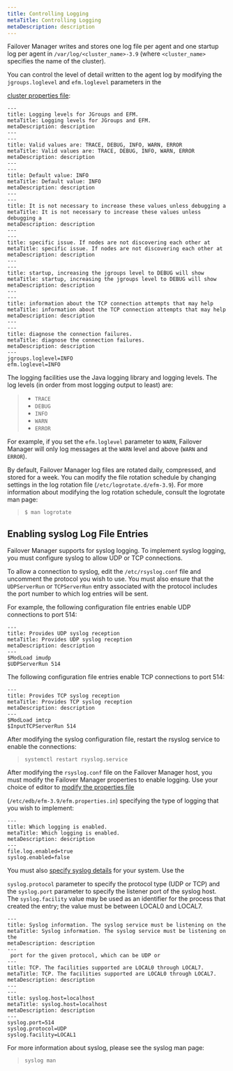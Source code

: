 ```yaml
---
title: Controlling Logging
metaTitle: Controlling Logging
metaDescription: description
---
```


Failover Manager writes and stores one log file per agent and one
startup log per agent in `/var/log/<cluster_name>-3.9` (where
`<cluster_name>` specifies the name of the cluster).

You can control the level of detail written to the agent log by
modifying the `jgroups.loglevel` and `efm.loglevel` parameters in the

[cluster properties file](loglevel):

``` text
---
title: Logging levels for JGroups and EFM.
metaTitle: Logging levels for JGroups and EFM.
metaDescription: description
---
---
title: Valid values are: TRACE, DEBUG, INFO, WARN, ERROR
metaTitle: Valid values are: TRACE, DEBUG, INFO, WARN, ERROR
metaDescription: description
---
---
title: Default value: INFO
metaTitle: Default value: INFO
metaDescription: description
---
---
title: It is not necessary to increase these values unless debugging a
metaTitle: It is not necessary to increase these values unless debugging a
metaDescription: description
---
---
title: specific issue. If nodes are not discovering each other at
metaTitle: specific issue. If nodes are not discovering each other at
metaDescription: description
---
---
title: startup, increasing the jgroups level to DEBUG will show
metaTitle: startup, increasing the jgroups level to DEBUG will show
metaDescription: description
---
---
title: information about the TCP connection attempts that may help
metaTitle: information about the TCP connection attempts that may help
metaDescription: description
---
---
title: diagnose the connection failures.
metaTitle: diagnose the connection failures.
metaDescription: description
---
jgroups.loglevel=INFO
efm.loglevel=INFO
```

The logging facilities use the Java logging library and logging levels.
The log levels (in order from most logging output to least) are:

>   - `TRACE`
>   - `DEBUG`
>   - `INFO`
>   - `WARN`
>   - `ERROR`

For example, if you set the `efm.loglevel` parameter to `WARN`, Failover
Manager will only log messages at the `WARN` level and above (`WARN` and
`ERROR`).

By default, Failover Manager log files are rotated daily, compressed,
and stored for a week. You can modify the file rotation schedule by
changing settings in the log rotation file (`/etc/logrotate.d/efm-3.9`).
For more information about modifying the log rotation schedule, consult
the logrotate man page:

> `$ man logrotate`

## Enabling syslog Log File Entries

Failover Manager supports for syslog logging. To implement syslog
logging, you must configure syslog to allow UDP or TCP connections.

To allow a connection to syslog, edit the `/etc/rsyslog.conf` file and
uncomment the protocol you wish to use. You must also ensure that the
`UDPServerRun` or `TCPServerRun` entry associated with the protocol
includes the port number to which log entries will be sent.

For example, the following configuration file entries enable UDP
connections to port 514:

``` text
---
title: Provides UDP syslog reception
metaTitle: Provides UDP syslog reception
metaDescription: description
---
$ModLoad imudp
$UDPServerRun 514
```

The following configuration file entries enable TCP connections to port
514:

``` text
---
title: Provides TCP syslog reception
metaTitle: Provides TCP syslog reception
metaDescription: description
---
$ModLoad imtcp
$InputTCPServerRun 514
```

After modifying the syslog configuration file, restart the rsyslog
service to enable the connections:

> `systemctl restart rsyslog.service`

After modifying the `rsyslog.conf` file on the Failover Manager host,
you must modify the Failover Manager properties to enable logging. Use
your choice of editor to [modify the properties file](logtype.enabled)

(`/etc/edb/efm-3.9/efm.properties.in`) specifying the type of logging
that you wish to implement:

``` text
---
title: Which logging is enabled.
metaTitle: Which logging is enabled.
metaDescription: description
---
file.log.enabled=true
syslog.enabled=false
```

You must also [specify syslog details](syslog.logging) for your system.
Use the

`syslog.protocol` parameter to specify the protocol type (UDP or TCP)
and the `syslog.port` parameter to specify the listener port of the
syslog host. The `syslog.facility` value may be used as an identifier
for the process that created the entry; the value must be between LOCAL0
and LOCAL7.

``` text
---
title: Syslog information. The syslog service must be listening on the
metaTitle: Syslog information. The syslog service must be listening on the
metaDescription: description
---
 port for the given protocol, which can be UDP or
---
title: TCP. The facilities supported are LOCAL0 through LOCAL7.
metaTitle: TCP. The facilities supported are LOCAL0 through LOCAL7.
metaDescription: description
---
---
title: syslog.host=localhost
metaTitle: syslog.host=localhost
metaDescription: description
---
syslog.port=514
syslog.protocol=UDP
syslog.facility=LOCAL1
```

For more information about syslog, please see the syslog man page:

> `syslog man`

